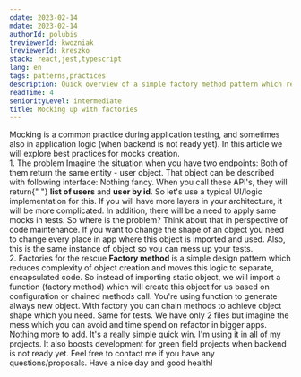 ```yaml
---
cdate: 2023-02-14
mdate: 2023-02-14
authorId: polubis
treviewerId: kwozniak
lreviewerId: kreszko
stack: react,jest,typescript
lang: en
tags: patterns,practices
description: Quick overview of a simple factory method pattern which reduces headaches connected with mocking.
readTime: 4
seniorityLevel: intermediate
title: Mocking up with factories
---
```


<Prelude>
  <M>
    Mocking is a common practice during application testing, and sometimes also
    in application logic (when backend is not ready yet).
  </M>
  <M>In this article we will explore best practices for mocks creation.</M>
</Prelude>

<Section>
  <XL>1. The problem</XL>
  <M>Imagine the situation when you have two endpoints:</M>
  <List items="get/users,/get/users/:id" />
  <M>
    Both of them return the same entity - user object. That object can be
    described with following interface:
  </M>
  <Snippet
    description="User shape"
    linesCount={16}
    src="/snippets/mocking-up-with-factories/typical-mock.ts"
  />
  <M>
    Nothing fancy. When you call these API's, they will return{" "}
    <B>list of users</B> and <B>user by id</B>. So let's use a typical UI/logic
    implementation for this.
  </M>
  <Snippet
    description="Mocks used in application"
    linesCount={47}
    src="/snippets/mocking-up-with-factories/typical-mock-usage.tsx"
  />
  <M>
    If you will have more layers in your architecture, it will be more
    complicated. In addition, there will be a need to apply same mocks in tests.
  </M>
  <Snippet
    description="Mocks used in testing"
    linesCount={20}
    src="/snippets/mocking-up-with-factories/typical-mocks-in-tests.test.ts"
  />
  <M>
    So where is the problem? Think about that in perspective of code
    maintenance. If you want to change the shape of an object you need to change
    every place in app where this object is imported and used. Also, this is the
    same instance of object so you can mess up your tests.
  </M>
</Section>

<Section>
  <XL>2. Factories for the rescue</XL>
  <M>
    <B>Factory method</B> is a simple design pattern which reduces complexity of
    object creation and moves this logic to separate, encapsulated code.
  </M>
  <M>
    So instead of importing static object, we will import a function (factory
    method) which will create this object for us based on configuration or
    chained methods call.
  </M>
  <Snippet
    description="Factory created!"
    linesCount={27}
    src="/snippets/mocking-up-with-factories/users-factory.ts"
  />
  <M>
    You're using function to generate always new object. With factory you can
    chain methods to achieve object shape which you need.
  </M>
  <Snippet
    description="Refactors friendly mocking"
    linesCount={49}
    src="/snippets/mocking-up-with-factories/improved-mock-usage.tsx"
  />
  <M>Same for tests.</M>
  <Snippet
    description="Tests improved"
    linesCount={20}
    src="/snippets/mocking-up-with-factories/improved-mocks-in-tests.test.ts"
  />
  <M>
    We have only 2 files but imagine the mess which you can avoid and time spend
    on refactor in bigger apps.
  </M>
</Section>

<Summary>
  <M>
    Nothing more to add. It's a really simple quick win. I'm using it in all of
    my projects. It also boosts development for green field projects when
    backend is not ready yet.
  </M>
  <M>
    Feel free to contact me if you have any questions/proposals. Have a nice day
    and good health!
  </M>
</Summary>
